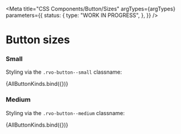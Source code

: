 <!-- @license CC0-1.0 -->


<Meta
  title="CSS Components/Button/Sizes"
  argTypes={argTypes}
  parameters={{
    status: {
      type: "WORK IN PROGRESS",
    },
  }}
/>

# Button sizes

### Small

Styling via the `.rvo-button--small` classname:

<Canvas>
  <Story
    name="Small"
    args={{
      kind: "primary",
      size: "small",
    }}
  >
    {AllButtonKinds.bind({})}
  </Story>
</Canvas>

### Medium

Styling via the `.rvo-button--medium` classname:

<Canvas>
  <Story
    name="Medium"
    args={{
      kind: "primary",
      size: "medium",
    }}
  >
    {AllButtonKinds.bind({})}
  </Story>
</Canvas>
